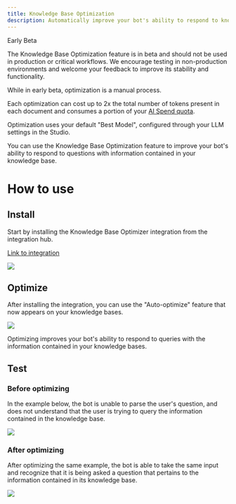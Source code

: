 ```yaml
---
title: Knowledge Base Optimization
description: Automatically improve your bot's ability to respond to knowledge queries.
---
```



<Warning>
Early Beta

The Knowledge Base Optimization feature is in beta and should not be used in production or critical workflows. We encourage testing in non-production environments and welcome your feedback to improve its stability and functionality.

While in early beta, optimization is a manual process.

Each optimization can cost up to 2x the total number of tokens present in each document and consumes a portion of your [AI Spend quota](/guides/dashboard/workspace/usage).

Optimization uses your default "Best Model", configured through your LLM settings in the Studio.
</Warning>

You can use the Knowledge Base Optimization feature to improve your bot's ability to respond to questions with information contained in your knowledge base.

# How to use

## Install

Start by installing the Knowledge Base Optimizer integration from the integration hub.

[Link to integration](https://studio.botpress.cloud?exploreHub=1\&hubItemId=intver_01JEZ0DVQSVVFHKVK5V5XQE7KX)

<img src="./kb-optimizer.png" />

## Optimize

After installing the integration, you can use the "Auto-optimize" feature that now appears on your knowledge bases.

<img src="./auto-optimize.png" />

Optimizing improves your bot's ability to respond to queries with the information contained in your knowledge bases.

## Test

### Before optimizing

In the example below, the bot is unable to parse the user's question, and does not understand that the user is trying to query the information contained in the knowledge base.

<img src="./test-before-optimize.png" />

### After optimizing

After optimizing the same example, the bot is able to take the same input and recognize that it is being asked a question that pertains to the information contained in its knowledge base.

<img src="./test-after-optimizing.png" />
